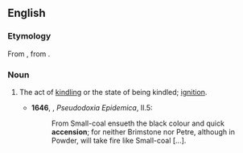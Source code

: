 ==English==

===Etymology===
From {{etyl|la|en}} {{term|accensionem|accensiōnem|lang=la}}, from {{term|accendere}}.

===Noun===
{{en-noun}}

# {{obsolete}} The act of [[kindling]] or the state of being kindled; [[ignition]].
#* '''1646''', {{w|Thomas Browne}}, ''Pseudodoxia Epidemica'', II.5:
#*: From Small-coal ensueth the black colour and quick '''accension'''; for neither Brimstone nor Petre, although in Powder, will take fire like Small-coal [...].